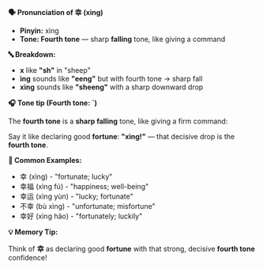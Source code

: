 **🗣️ Pronunciation of 幸 (xìng)**

- **Pinyin:** xìng
- **Tone: Fourth tone** — sharp **falling** tone, like giving a command

**🔤 Breakdown:**

- **x** like **"sh"** in "sheep"
- **ìng** sounds like **"eeng"** but with fourth tone → sharp fall
- **xìng** sounds like **"sheeng"** with a sharp downward drop

**🎧 Tone tip (Fourth tone: ˋ)**

The **fourth tone** is a **sharp falling** tone, like giving a firm command:

Say it like declaring good **fortune**: **"xìng!"** — that decisive drop is the **fourth tone**.

**📝 Common Examples:**

- 幸 (xìng) - "fortunate; lucky"
- 幸福 (xìng fú) - "happiness; well-being"
- 幸运 (xìng yùn) - "lucky; fortunate"
- 不幸 (bù xìng) - "unfortunate; misfortune"
- 幸好 (xìng hǎo) - "fortunately; luckily"

**💡 Memory Tip:**

Think of **幸** as declaring good **fortune** with that strong, decisive **fourth tone** confidence!
